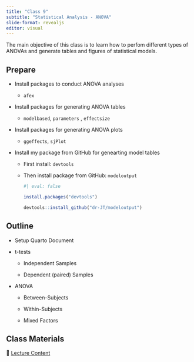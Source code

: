 ```yaml
---
title: "Class 9"
subtitle: "Statistical Analysis - ANOVA"
slide-format: revealjs
editor: visual
---
```


The main objective of this class is to learn how to perfom different types of ANOVAs and generate tables and figures of statistical models.

## Prepare

-   Install packages to conduct ANOVA analyses

    -   `afex`

-   Install packages for generating ANOVA tables

    -   `modelbased`, `parameters` , `effectsize`

-   Install packages for generating ANOVA plots

    -   `ggeffects`, `sjPlot`

-   Install my package from GitHub for genearting model tables

    -   First install: `devtools`

    -   Then install package from GitHub: `modeloutput`

        ```r
        #| eval: false

        install.packages("devtools")

        devtools::install_github("dr-JT/modeloutput")
        ```

## Outline

-   Setup Quarto Document

-   t-tests

    -   Independent Samples

    -   Dependent (paired) Samples

-   ANOVA

    -   Between-Subjects

    -   Within-Subjects

    -   Mixed Factors

## Class Materials

📘 [Lecture Content](/lectures/lectures-class-9.html)
